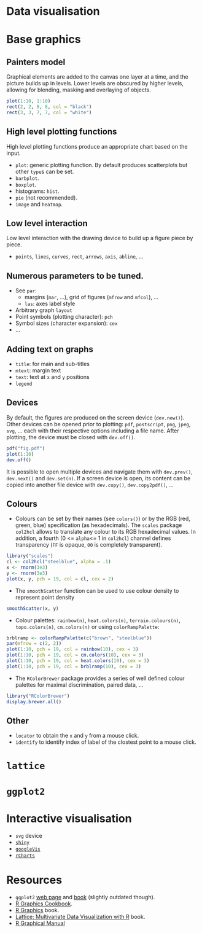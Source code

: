 Data visualisation
===

# Base graphics

## Painters model

Graphical elements are added to the canvas one layer at a time, and
the picture builds up in levels. Lower levels are obscured by higher
levels, allowing for blending, masking and overlaying of objects.

```r
plot(1:10, 1:10)
rect(2, 2, 8, 8, col = "black")
rect(3, 3, 7, 7, col = "white")
```
## High level plotting functions

High level plotting functions produce an appropriate chart based on
the input.

- `plot`: generic plotting function. By default produces scatterplots
  but other `type`s can be set.
- `barbplot`.
- `boxplot`.
- histograms: `hist`.
- `pie` (not recommended).
- `image` and `heatmap`.

## Low level interaction

Low level interaction with the drawing device to build up a figure piece by piece.

- `points`, `lines`, `curves`, `rect`, `arrows`, `axis`, `abline`, ...

## Numerous parameters to be tuned.

- See `par`:
  - margins (`mar`, ...), grid of figures (`mfrow` and `mfcol`), ...
  - `las`: axes label style
- Arbitrary graph `layout`
- Point symbols (plotting character): `pch`
- Symbol sizes (character expansion): `cex`
- ...

## Adding text on graphs
- `title`: for main and sub-titles
- `mtext`: margin text
- `text`: text at `x` and `y` positions
- `legend`

## Devices

By default, the figures are produced on the screen device
(`dev.new()`). Other devices can be opened prior to plotting: `pdf`,
`postscript`, `png`, `jpeg`, `svg`, ... each with their respective
options including a file name. After plotting, the device must be
closed with `dev.off()`.

```r
pdf("fig.pdf")
plot(1:10)
dev.off()
```

It is possible to open multiple devices and navigate them with
`dev.prev()`, `dev.next()` and `dev.set(n)`. If a screen device is
open, its content can be copied into another file device with
`dev.copy()`, `dev.copy2pdf()`, ...

## Colours

- Colours can be set by their names (see `colors()`) or by the RGB
  (red, green, blue) specification (as hexadecimals). The `scales`
  package `col2hcl` allows to translate any colour to its RGB
  hexadecimal values. In addition, a fourth (0 <= `alpha`<= 1 in
  `col2hcl`) channel defines transparency (`FF` is opaque, `00` is
  completely transparent).

```r
library("scales")
cl <- col2hcl("steelblue", alpha = .1)
x <- rnorm(3e3)
y <- rnorm(3e3)
plot(x, y, pch = 19, col = cl, cex = 2)
```

- The `smoothScatter` function can be used to use colour density to
  represent point density

```r
smoothScatter(x, y)
```

- Colour palettes: `rainbow(n)`, `heat.colors(n)`,
`terrain.colours(n)`, `topo.colors(n)`, `cm.colors(n)` or using
`colorRampPalette`:

```r
brblramp <- colorRampPalette(c("brown", "steelblue"))
par(mfrow = c(2, 2))
plot(1:10, pch = 19, col = rainbow(10), cex = 3)
plot(1:10, pch = 19, col = cm.colors(10), cex = 3)
plot(1:10, pch = 19, col = heat.colors(10), cex = 3)
plot(1:10, pch = 19, col = brblramp(10), cex = 3)
```

- The `RColorBrewer` package provides a series of well defined colour
  palettes for maximal discrimination, paired data, ...

```r
library("RColorBrewer")
display.brewer.all()
```

## Other
- `locator` to obtain the `x` and `y` from a mouse click.
- `identify` to identify index of label of the clostest point to a mouse click.

# `lattice`

# `ggplot2`

# Interactive visualisation

- `svg` device
- [`shiny`](http://www.rstudio.com/shiny/)
- [`googleVis`](http://code.google.com/p/google-motion-charts-with-r/)
- [`rCharts`](http://rcharts.io/)

# Resources

- `ggplot2` [web page](http://ggplot2.org/) and [book](http://www.amazon.com/dp/0387981403) (slightly outdated though).
- [R Graphics Cookbook](http://www.amazon.com/dp/1449316956).
- [R Graphics](https://www.stat.auckland.ac.nz/~paul/RG2e/) book.
- [Lattice: Multivariate Data Visualization with R](http://lmdvr.r-forge.r-project.org/figures/figures.html) book.
- [R Graphical Manual](http://rgm3.lab.nig.ac.jp/RGM/)
